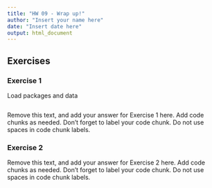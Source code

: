 ```yaml
---
title: "HW 09 - Wrap up!"
author: "Insert your name here"
date: "Insert date here"
output: html_document
---
```


## Exercises

### Exercise 1

Load packages and data

```r


```

Remove this text, and add your answer for Exercise 1 here.
Add code chunks as needed.
Don't forget to label your code chunk.
Do not use spaces in code chunk labels.

### Exercise 2

Remove this text, and add your answer for Exercise 2 here.
Add code chunks as needed.
Don't forget to label your code chunk.
Do not use spaces in code chunk labels.